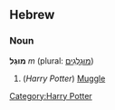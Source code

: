 ==Hebrew==
===Noun===
'''מוּגְל''' ''m'' (plural: [[מוּגְלְגִים]])

# (''Harry Potter'') [[Muggle]]


[[Category:Harry Potter]]
